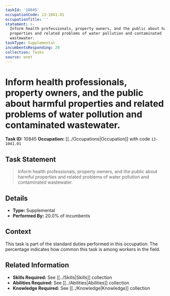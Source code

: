 ```yaml
---
taskId: '10845'
occupationCode: 13-1041.01
occupationTitle: ''
statement: >-
  Inform health professionals, property owners, and the public about harmful
  properties and related problems of water pollution and contaminated
  wastewater.
taskType: Supplemental
incumbentsResponding: 20
collection: Tasks
source: onet
---
```

# Inform health professionals, property owners, and the public about harmful properties and related problems of water pollution and contaminated wastewater.

**Task ID:** 10845
**Occupation:** [[../Occupations|Occupation]] with code `13-1041.01`

## Task Statement

> Inform health professionals, property owners, and the public about harmful properties and related problems of water pollution and contaminated wastewater.

## Details

- **Type:** Supplemental
- **Performed By:** 20.0% of incumbents

## Context

This task is part of the standard duties performed in this occupation. The percentage indicates how common this task is among workers in the field.

## Related Information

- **Skills Required:** See [[../Skills|Skills]] collection
- **Abilities Required:** See [[../Abilities|Abilities]] collection
- **Knowledge Required:** See [[../Knowledge|Knowledge]] collection
